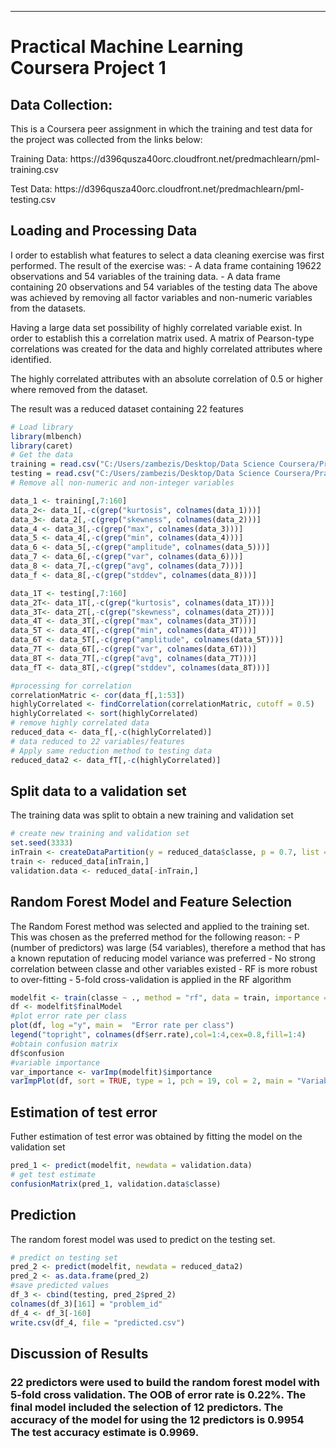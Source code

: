 ---
# Practical Machine Learning Coursera Project 1

## Data Collection:
This is a Coursera peer assignment in which the training and test data for the project was collected from the links below:

Training Data:
https://d396qusza40orc.cloudfront.net/predmachlearn/pml-training.csv

Test Data:
https://d396qusza40orc.cloudfront.net/predmachlearn/pml-testing.csv

## Loading and Processing Data

I order to establish what features to select a data cleaning exercise was first performed. The result of the exercise was:
- A data frame containing 19622 observations and 54 variables of the training data. 
- A data frame containing 20 observations and 54 variables of the testing data
The above was achieved by removing all factor variables and non-numeric variables from the datasets. 

Having a large data set possibility of highly correlated variable exist. In order to establish this a correlation matrix used. A matrix of Pearson-type correlations was created for the data and highly correlated attributes where identified. 

The highly correlated attributes with an absolute correlation of 0.5 or higher where removed from the dataset. 

The result was a reduced dataset containing 22 features

```r
# Load library
library(mlbench)
library(caret)
# Get the data
training = read.csv("C:/Users/zambezis/Desktop/Data Science Coursera/Practical Machine Learning/pml-training.csv")
testing = read.csv("C:/Users/zambezis/Desktop/Data Science Coursera/Practical Machine Learning/pml-testing.csv")
# Remove all non-numeric and non-integer variables

data_1 <- training[,7:160]
data_2<- data_1[,-c(grep("kurtosis", colnames(data_1)))]
data_3<- data_2[,-c(grep("skewness", colnames(data_2)))]
data_4 <- data_3[,-c(grep("max", colnames(data_3)))]
data_5 <- data_4[,-c(grep("min", colnames(data_4)))]
data_6 <- data_5[,-c(grep("amplitude", colnames(data_5)))]
data_7 <- data_6[,-c(grep("var", colnames(data_6)))]
data_8 <- data_7[,-c(grep("avg", colnames(data_7)))]
data_f <- data_8[,-c(grep("stddev", colnames(data_8)))]

data_1T <- testing[,7:160]
data_2T<- data_1T[,-c(grep("kurtosis", colnames(data_1T)))]
data_3T<- data_2T[,-c(grep("skewness", colnames(data_2T)))]
data_4T <- data_3T[,-c(grep("max", colnames(data_3T)))]
data_5T <- data_4T[,-c(grep("min", colnames(data_4T)))]
data_6T <- data_5T[,-c(grep("amplitude", colnames(data_5T)))]
data_7T <- data_6T[,-c(grep("var", colnames(data_6T)))]
data_8T <- data_7T[,-c(grep("avg", colnames(data_7T)))]
data_fT <- data_8T[,-c(grep("stddev", colnames(data_8T)))]

#processing for correlation
correlationMatric <- cor(data_f[,1:53])
highlyCorrelated <- findCorrelation(correlationMatric, cutoff = 0.5)
highlyCorrelated <- sort(highlyCorrelated)
# remove highly correlated data 
reduced_data <- data_f[,-c(highlyCorrelated)]
# data reduced to 22 variables/features
# Apply same reduction method to testing data
reduced_data2 <- data_fT[,-c(highlyCorrelated)]
```

## Split data to a validation set
The training data was split to obtain a new training and validation set

```r
# create new training and validation set
set.seed(3333)
inTrain <- createDataPartition(y = reduced_data$classe, p = 0.7, list = FALSE)
train <- reduced_data[inTrain,]
validation.data <- reduced_data[-inTrain,]
```

## Random Forest Model and Feature Selection
The Random Forest method was selected and applied to the training set. This was chosen as the preferred method for the following reason:
- P (number of predictors) was large (54 variables), therefore a method that has a known reputation of reducing model variance was preferred 
- No strong correlation between classe and other variables existed
- RF is more robust to over-fitting
- 5-fold cross-validation is applied in the RF algorithm

```r
modelfit <- train(classe ~ ., method = "rf", data = train, importance = T, trControl = trainControl(method = "cv", number = 5))
df <- modelfit$finalModel
#plot error rate per class
plot(df, log ="y", main =  "Error rate per class")
legend("topright", colnames(df$err.rate),col=1:4,cex=0.8,fill=1:4)
#obtain confusion matrix
df$confusion
#variable importance
var_importance <- varImp(modelfit)$importance
varImpPlot(df, sort = TRUE, type = 1, pch = 19, col = 2, main = "Variable importance")
```

## Estimation of test error
Futher estimation of test error was obtained by fitting the model on the validation set

```r
pred_1 <- predict(modelfit, newdata = validation.data)
# get test estimate
confusionMatrix(pred_1, validation.data$classe)
```

## Prediction 
The random forest model was used to predict on the testing set. 
```r
# predict on testing set
pred_2 <- predict(modelfit, newdata = reduced_data2)
pred_2 <- as.data.frame(pred_2)
#save predicted values
df_3 <- cbind(testing, pred_2$pred_2)
colnames(df_3)[161] = "problem_id"
df_4 <- df_3[-160]
write.csv(df_4, file = "predicted.csv")
```

## Discussion of Results

### 22 predictors were used to build the random forest model with 5-fold cross validation. The OOB of error rate is 0.22%. The final model included the selection of 12 predictors. The accuracy of the model for using the 12 predictors is 0.9954 The test accuracy estimate is 0.9969. 
